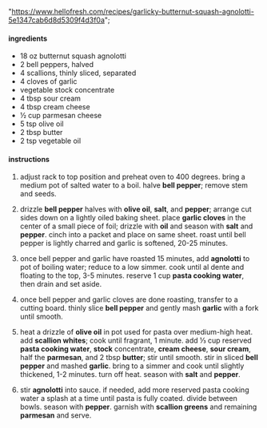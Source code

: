   "https://www.hellofresh.com/recipes/garlicky-butternut-squash-agnolotti-5e1347cab6d8d5309f4d3f0a";

#### ingredients

- 18 oz butternut squash agnolotti
- 2 bell peppers, halved
- 4 scallions, thinly sliced, separated
- 4 cloves of garlic
- vegetable stock concentrate
- 4 tbsp sour cream
- 4 tbsp cream cheese
- ½ cup parmesan cheese
- 5 tsp olive oil
- 2 tbsp butter
- 2 tsp vegetable oil

#### instructions

1. adjust rack to top position and preheat oven to 400 degrees. bring a medium pot of salted water to a boil. halve **bell pepper**; remove stem and seeds.

2. drizzle **bell pepper** halves with **olive oil**, **salt**, and **pepper**; arrange cut sides down on a lightly oiled baking sheet. place **garlic cloves** in the center of a small piece of foil; drizzle with **oil** and season with **salt** and **pepper**. cinch into a packet and place on same sheet. roast until bell pepper is lightly charred and garlic is softened, 20-25 minutes.

3. once bell pepper and garlic have roasted 15 minutes, add **agnolotti** to pot of boiling water; reduce to a low simmer. cook until al dente and floating to the top, 3-5 minutes. reserve 1 cup **pasta cooking water**, then drain and set aside.

4. once bell pepper and garlic cloves are done roasting, transfer to a cutting board. thinly slice **bell pepper** and gently mash **garlic** with a fork until smooth.

5. heat a drizzle of **olive oil** in pot used for pasta over medium-high heat. add **scallion whites**; cook until fragrant, 1 minute. add ⅓ cup reserved **pasta cooking water**, **stock** concentrate, **cream cheese**, **sour cream**, half the **parmesan**, and 2 tbsp **butter**; stir until smooth. stir in sliced **bell pepper** and mashed **garlic**. bring to a simmer and cook until slightly thickened, 1-2 minutes. turn off heat. season with **salt** and **pepper**.

6. stir **agnolotti** into sauce. if needed, add more reserved pasta cooking water a splash at a time until pasta is fully coated. divide between bowls. season with **pepper**. garnish with **scallion greens** and remaining **parmesan** and serve.
